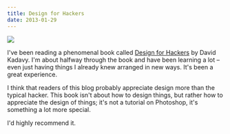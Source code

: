 ```yaml
---
title: Design for Hackers
date: 2013-01-29
---
```



 ![](./83F3BF4B375246B98A3AC929613D7F1D.jpg)

I've been reading a phenomenal book called [Design for Hackers](http://www.amazon.com/gp/product/1119998956/ref=as_li_ss_tl?ie=UTF8&camp=1789&creative=390957&creativeASIN=1119998956&linkCode=as2&tag=ashfur-20) by David Kadavy. I'm about halfway through the book and have been learning a lot – even just having things I already knew arranged in new ways. It's been a great experience.

I think that readers of this blog probably appreciate design more than the typical hacker. This book isn't about how to design things, but rather how to appreciate the design of things; it's not a tutorial on Photoshop, it's something a lot more special.

I'd highly recommend it.


  